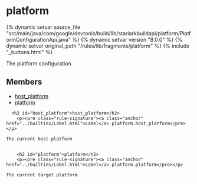 <html devsite>
<head>
  <meta name="project_path" value="/_project.yaml">
  <meta name="book_path" value="/versions/8.0.0/_book.yaml">
</head>
<body>

<h1 class="page-title" id="modules.platform">platform</h1>

{% dynamic setvar source_file "src/main/java/com/google/devtools/build/lib/starlarkbuildapi/platform/PlatformConfigurationApi.java" %}
{% dynamic setvar version "8.0.0" %}
{% dynamic setvar original_path "/rules/lib/fragments/platform" %}
{% include "_buttons.html" %}
<!-- {% raw %} -->

The platform configuration.

<h2>Members</h2>
<ul>
    <li>
    <a href="#host_platform">host_platform</a>
  </li>
      <li>
    <a href="#platform">platform</a>
  </li>
  </ul>

      <h2 id="host_platform">host_platform</h2>
        <p><pre class="rule-signature"><a class="anchor" href="../builtins/Label.html">Label</a> platform.host_platform</pre></p>

    The current host platform


        <h2 id="platform">platform</h2>
        <p><pre class="rule-signature"><a class="anchor" href="../builtins/Label.html">Label</a> platform.platform</pre></p>

    The current target platform



</body>
</html>

<!-- {% endraw %} -->
